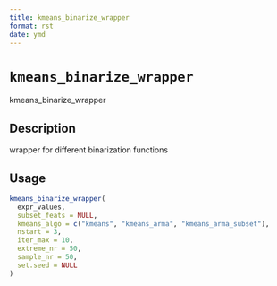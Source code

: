 ```yaml
--- 
title: kmeans_binarize_wrapper 
format: rst 
date: ymd 
--- 
```

# `kmeans_binarize_wrapper`

kmeans_binarize_wrapper


## Description

wrapper for different binarization functions


## Usage

```r
kmeans_binarize_wrapper(
  expr_values,
  subset_feats = NULL,
  kmeans_algo = c("kmeans", "kmeans_arma", "kmeans_arma_subset"),
  nstart = 3,
  iter_max = 10,
  extreme_nr = 50,
  sample_nr = 50,
  set.seed = NULL
)
```


